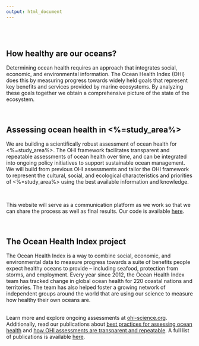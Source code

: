```yaml
---
output: html_document
---
```


<!--- please edit as needed!--->

<br><br>

## How healthy are our oceans?

Determining ocean health requires an approach that integrates social, economic, and environmental information. The Ocean Health Index (OHI) does this by measuring progress towards widely held goals that represent key benefits and services provided by marine ecosystems. By analyzing these goals together we obtain a comprehensive picture of the state of the ecosystem. 

<br>

## Assessing ocean health in <%=study_area%>
 
We are building a scientifically robust assessment of ocean health for <%=study_area%>. The OHI framework facilitates transparent and repeatable assessments of ocean health over time, and can be integrated into ongoing policy initiatives to support sustainable ocean management. We will build from previous OHI assessments and tailor the OHI framework to represent the cultural, social, and ecological characteristics and priorities of <%=study_area%> using the best available information and knowledge.

<br> 

This website will serve as a communication platform as we work so that we can share the process as well as final results. Our code is available [here](https://github.com/OHI-Science/<%=study_area%>).

<br>

## The Ocean Health Index project

The Ocean Health Index is a way to combine social, economic, and environmental data to measure progress towards a suite of benefits people expect healthy oceans to provide – including seafood, protection from storms, and employment. Every year since 2012, the Ocean Health Index team has tracked change in global ocean health for 220 coastal nations and territories. The team has also helped foster a growing network of independent groups around the world that are using our science to measure how healthy their own oceans are.  
<br>

Learn more and explore ongoing assessments at [ohi-science.org](http://ohi-science.org). Additionally, read our publications about [best practices for assessing ocean health](https://peerj.com/articles/1503/) and [how OHI assessments are transparent and repeatable](https://www.nature.com/articles/s41559-017-0160). A full list of publications is available [here](http://ohi-science.org/publications).
